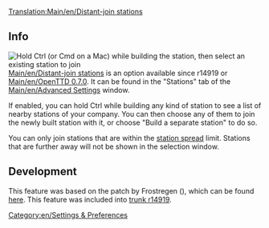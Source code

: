 [[Translation:Main/en/Distant-join stations]]
{{en/-}}
[[Category:en/Settings & Preferences]]
==Info==
[[File:en/distant-join.png|thumb|Hold Ctrl (or Cmd on a Mac) while building the station, then select an existing station to join]]
[[Main/en/Distant-join stations]] is an option available since r14919 or [[Main/en/OpenTTD 0.7.0]].
It can be found in the "Stations" tab of the [[Main/en/Advanced Settings]] window.

If enabled, you can hold Ctrl while building any kind of station to see a list of nearby stations of your company. You can then choose any of them to join the newly built station with it, or choose "Build a separate station" to do so.

You can only join stations that are within the [[Main/en/change station spread|station spread]] limit. Stations that are further away will not be shown in the selection window.

==Development==
This feature was based on the patch by Frostregen ({{en/Flyspray|2291}}), which can be found [http://www.tt-forums.net/viewtopic.php?f=33&t=30960 here].  This feature was included into [http://hg.openttd.org/openttd/trunk.hg/rev/a469f573bfaa trunk r14919].